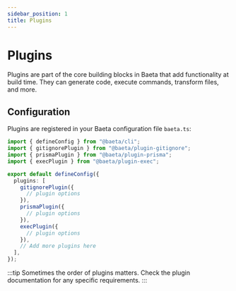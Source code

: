 ```yaml
---
sidebar_position: 1
title: Plugins
---
```


# Plugins

Plugins are part of the core building blocks in Baeta that add functionality at build time. They can generate code, execute commands, transform files, and more.

## Configuration

Plugins are registered in your Baeta configuration file `baeta.ts`:

```typescript
import { defineConfig } from "@baeta/cli";
import { gitignorePlugin } from "@baeta/plugin-gitignore";
import { prismaPlugin } from "@baeta/plugin-prisma";
import { execPlugin } from "@baeta/plugin-exec";

export default defineConfig({
  plugins: [
    gitignorePlugin({
      // plugin options
    }),
    prismaPlugin({
      // plugin options
    }),
    execPlugin({
      // plugin options
    }),
    // Add more plugins here
  ],
});
```

:::tip
Sometimes the order of plugins matters. Check the plugin documentation for any specific requirements.
:::
